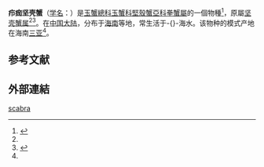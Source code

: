 {{Speciesbox
| name = 疖痂坚壳蟹
| status = 
| status_system = 
| image = 
| genus = Philyra
| species = scabra
| authority = (Dai, Yang, Song & Chen), 1984
| synonyms = 
* ''Ebalia scabra'' <small>Dai, Yang, Song & Chen, 1984</small><ref name='id11473'>{{cite web| url =http://www.bioinfo.cn/db05/BjdwSpecies.php?action=view&id=11473| title =疖痂坚壳蟹| work =《中国动物物种编目数据库》| publisher =中国科学院微生物研究所| author =中国科学院动物研究所| accessdate =2009-04-28| language =zh-hans| deadurl =yes| archiveurl =https://web.archive.org/web/20160305055207/http://www.bioinfo.cn/db05/BjdwSpecies.php?action=view&id=11473| archivedate =2016-03-05}}</ref>
}}
'''疖痂坚壳蟹'''（[[学名|学名]]：{{lang|la|''Philyra scabra''}}）是[[玉蟹總科|玉蟹總科]][[玉蟹科|玉蟹科]][[堅殼蟹亞科|堅殼蟹亞科]][[拳蟹屬|拳蟹屬]]的一個物種<ref name="WoRMS_441290">{{cite WoRMS |id=441290 |title=''Philyra scabra'' (Dai, Yang, Song & Chen, 1984)|accessdate=2014-08-07 |date=2009-12-17 |last=Davie |first=Peter }}</ref>，原屬[[坚壳蟹属|坚壳蟹属]]<ref name='id11473'/><ref name="WoRMS_452923">{{cite WoRMS |id=452923 |title=''Ebalia scabra'' Dai, Yang, Song & Chen, 1984|accessdate=2014-08-07 |date=2010-02-25 |last=Davie |first=Peter }}</ref>。在[[中国大陆|中国大陆]]，分布于[[海南|海南]]等地，常生活于-{}-海水。该物种的模式产地在海南[[三亚|三亚]]<ref name='id11473'/>。

== 参考文献 ==
{{reflist}}

==外部連結==
{{Wikispecies|Pyrhila scabra}}
{{Taxonbar|from=Q14088916}}

[[Category:拳蟹屬|scabra]]


{{螃蟹小作品}}